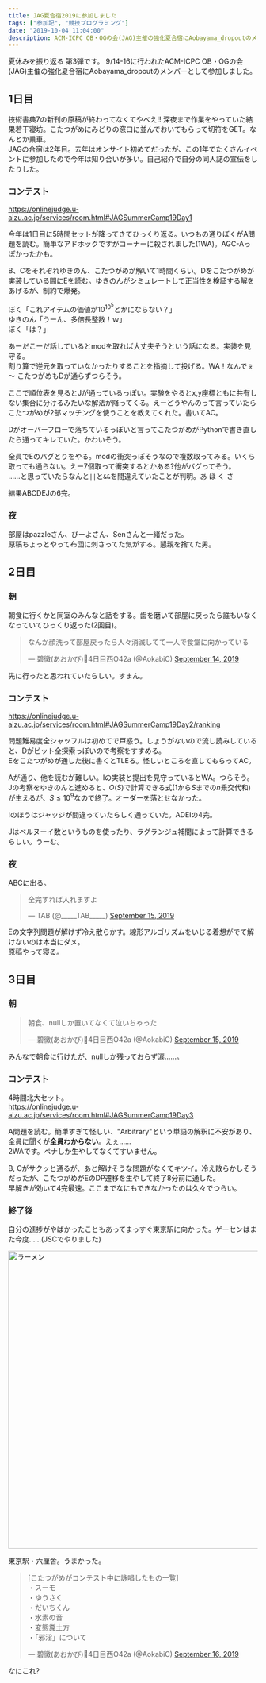 ```yaml
---
title: JAG夏合宿2019に参加しました
tags: ["参加記", "競技プログラミング"]
date: "2019-10-04 11:04:00"
description: ACM-ICPC OB・OGの会(JAG)主催の強化夏合宿にAobayama_dropoutのメンバーとして参加しました。
---
```


夏休みを振り返る 第3弾です。
9/14-16に行われたACM-ICPC OB・OGの会(JAG)主催の強化夏合宿にAobayama_dropoutのメンバーとして参加しました。

## 1日目

技術書典7の新刊の原稿が終わってなくてやべえ!! 深夜まで作業をやっていた結果若干寝坊。こたつがめにみどりの窓口に並んでおいてもらって切符をGET。なんとか乗車。  
JAGの合宿は2年目。去年はオンサイト初めてだったが、この1年でたくさんイベントに参加したので今年は知り合いが多い。自己紹介で自分の同人誌の宣伝をしたりした。

### コンテスト
https://onlinejudge.u-aizu.ac.jp/services/room.html#JAGSummerCamp19Day1

今年は1日目に5時間セットが降ってきてひっくり返る。いつもの通りぼくがA問題を読む。簡単なアドホックですがコーナーに殺されました(1WA)。AGC-Aっぽかったかも。

B、Cをそれぞれゆきのん、こたつがめが解いて1時間くらい。Dをこたつがめが実装している間にEを読む。ゆきのんがシミュレートして正当性を検証する解をあげるが、制約で爆発。

ぼく「これアイテムの価値が$10^{10^5}$とかにならない？」  
ゆきのん「うーん、多倍長整数！ｗ」  
ぼく「は？」  

あーだこーだ話しているとmodを取れば大丈夫そうという話になる。実装を見守る。  
割り算で逆元を取っていなかったりすることを指摘して投げる。WA！なんでぇ～ こたつがめもDが通らずつらそう。

ここで順位表を見るとJが通っているっぽい。実験をやるとx,y座標ともに共有しない集合に分けるみたいな解法が降ってくる。えーどうやんのって言っていたらこたつがめが2部マッチングを使うことを教えてくれた。書いてAC。

Dがオーバーフローで落ちているっぽいと言ってこたつがめがPythonで書き直したら通ってキレていた。かわいそう。

全員でEのバグとりをやる。modの衝突っぽそうなので複数取ってみる。いくら取っても通らない。えー7個取って衝突するとかある?他がバグってそう。  
……と思っていたらなんと`||`と`&&`を間違えていたことが判明。あ   ほ   く   さ

結果ABCDEJの6完。

### 夜
部屋はpazzleさん、ぴーよさん、Senさんと一緒だった。  
原稿ちょっとやって布団に刺さってた気がする。懇親を捨てた男。

## 2日目
### 朝
朝食に行くかと同室のみんなと話をする。歯を磨いて部屋に戻ったら誰もいなくなっていてひっくり返った(2回目)。

<blockquote class="twitter-tweet"><p lang="ja" dir="ltr">なんか顔洗って部屋戻ったら人々消滅してて一人で食堂に向かっている</p>&mdash; 碧黴(あおかび)🦇4日目西O42a (@AokabiC) <a href="https://twitter.com/AokabiC/status/1173014728379002880?ref_src=twsrc%5Etfw">September 14, 2019</a></blockquote> <script async src="https://platform.twitter.com/widgets.js" charset="utf-8"></script>

先に行ったと思われていたらしい。すまん。

### コンテスト

https://onlinejudge.u-aizu.ac.jp/services/room.html#JAGSummerCamp19Day2/ranking

問題難易度全シャッフルは初めてで戸惑う。しょうがないので流し読みしていると、Dがビット全探索っぽいので考察をすすめる。  
Eをこたつがめが通した後に書くとTLEる。怪しいところを直してもらってAC。

Aが通り、他を読むが難しい。Iの実装と提出を見守っているとWA。つらそう。  
Jの考察をゆきのんと進めると、$O(S)$で計算できる式($1$から$S$までの$n$乗交代和)が生えるが、$S \leq 10^9$なので終了。オーダーを落とせなかった。

Iのほうはジャッジが間違っていたらしく通っていた。ADEIの4完。

Jはベルヌーイ数というものを使ったり、ラグランジュ補間によって計算できるらしい。うーむ。

### 夜
ABCに出る。 

<blockquote class="twitter-tweet"><p lang="ja" dir="ltr">全完すれば入れますよ</p>&mdash; TAB (@_____TAB_____) <a href="https://twitter.com/_____TAB_____/status/1173151808316829697?ref_src=twsrc%5Etfw">September 15, 2019</a></blockquote> <script async src="https://platform.twitter.com/widgets.js" charset="utf-8"></script>

Eの文字列問題が解けず冷え散らかす。線形アルゴリズムをいじる着想がでて解けないのは本当にダメ。  
原稿やって寝る。

## 3日目
### 朝

<blockquote class="twitter-tweet"><p lang="ja" dir="ltr">朝食、nullしか置いてなくて泣いちゃった</p>&mdash; 碧黴(あおかび)🦇4日目西O42a (@AokabiC) <a href="https://twitter.com/AokabiC/status/1173382399691878400?ref_src=twsrc%5Etfw">September 15, 2019</a></blockquote> <script async src="https://platform.twitter.com/widgets.js" charset="utf-8"></script>

みんなで朝食に行けたが、nullしか残っておらず涙……。

### コンテスト
4時間北大セット。  
https://onlinejudge.u-aizu.ac.jp/services/room.html#JAGSummerCamp19Day3

A問題を読む。簡単すぎて怪しい、"Arbitrary"という単語の解釈に不安があり、全員に聞くが**全員わからない**。えぇ……  
2WAです。ペナしか生やしてなくてすいません。

B, Cがサクッと通るが、あと解けそうな問題がなくてキツイ。冷え散らかしそうだったが、こたつがめがEのDP遷移を生やして終了8分前に通した。  
早解きが効いて4完最速。ここまでなにもできなかったのは久々でつらい。

### 終了後
自分の進捗がやばかったこともあってまっすぐ東京駅に向かった。ゲーセンはまた今度……(JSCでやりました)

<img src="rmn.jpg" alt="ラーメン" width="800px" height="600px" />

東京駅・六厘舎。うまかった。

<blockquote class="twitter-tweet"><p lang="ja" dir="ltr">[こたつがめがコンテスト中に詠唱したもの一覧]<br>・スーモ<br>・ゆうさく<br>・だいちくん<br>・水素の音<br>・変態糞土方<br>・「邪淫」について</p>&mdash; 碧黴(あおかび)🦇4日目西O42a (@AokabiC) <a href="https://twitter.com/AokabiC/status/1173474644155756545?ref_src=twsrc%5Etfw">September 16, 2019</a></blockquote> <script async src="https://platform.twitter.com/widgets.js" charset="utf-8"></script>

なにこれ?

